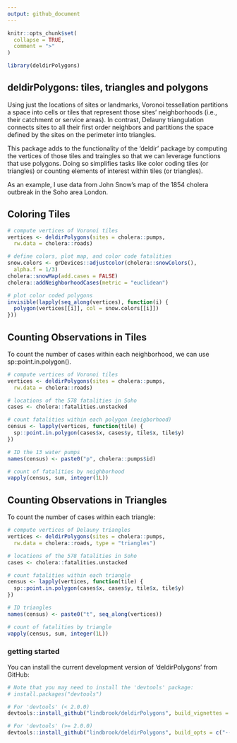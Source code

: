 ```yaml
---
output: github_document
---
```


<!-- README.md is generated from README.Rmd. Please edit that file -->

```r
knitr::opts_chunk$set(
  collapse = TRUE,
  comment = ">"
)
```

```r
library(deldirPolygons)
```

## deldirPolygons: tiles, triangles and polygons

Using just the locations of sites or landmarks, Voronoi tessellation partitions a space into cells or tiles that represent those sites' neighborhoods (i.e., their catchment or service areas). In contrast, Delauny triangulation connects sites to all their first order neighbors and partitions the space defined by the sites on the perimeter into triangles.

This package adds to the functionality of the 'deldir' package by computing the vertices of those tiles and traingles so that we can leverage functions that use polygons. Doing so simplifies tasks like color coding tiles (or triangles) or counting elements of interest within tiles (or triangles).

As an example, I use data from John Snow's map of the 1854 cholera outbreak in the Soho area London.

## Coloring Tiles

```r
# compute vertices of Voronoi tiles
vertices <- deldirPolygons(sites = cholera::pumps,
  rw.data = cholera::roads)

# define colors, plot map, and color code fatalities
snow.colors <- grDevices::adjustcolor(cholera::snowColors(),
  alpha.f = 1/3)
cholera::snowMap(add.cases = FALSE)
cholera::addNeighborhoodCases(metric = "euclidean")

# plot color coded polygons
invisible(lapply(seq_along(vertices), function(i) {
  polygon(vertices[[i]], col = snow.colors[[i]])
}))
```

## Counting Observations in Tiles

To count the number of cases within each neighborhood, we can use sp::point.in.polygon().

```r
# compute vertices of Voronoi tiles
vertices <- deldirPolygons(sites = cholera::pumps,
  rw.data = cholera::roads)

# locations of the 578 fatalities in Soho
cases <- cholera::fatalities.unstacked

# count fatalities within each polygon (neigborhood)
census <- lapply(vertices, function(tile) {
  sp::point.in.polygon(cases$x, cases$y, tile$x, tile$y)
})

# ID the 13 water pumps
names(census) <- paste0("p", cholera::pumps$id)

# count of fatalities by neighborhood
vapply(census, sum, integer(1L))
```

## Counting Observations in Triangles

To count the number of cases within each triangle:

```r
# compute vertices of Delauny triangles
vertices <- deldirPolygons(sites = cholera::pumps,
  rw.data = cholera::roads, type = "triangles")

# locations of the 578 fatalities in Soho
cases <- cholera::fatalities.unstacked

# count fatalities within each triangle
census <- lapply(vertices, function(tile) {
  sp::point.in.polygon(cases$x, cases$y, tile$x, tile$y)
})

# ID triangles
names(census) <- paste0("t", seq_along(vertices))

# count of fatalities by triangle
vapply(census, sum, integer(1L))
```

### getting started

You can install the current development version of 'deldirPolygons' from GitHub:

```r
# Note that you may need to install the 'devtools' package:
# install.packages("devtools")

# For 'devtools' (< 2.0.0)
devtools::install_github("lindbrook/deldirPolygons", build_vignettes = TRUE)

# For 'devtools' (>= 2.0.0)
devtools::install_github("lindbrook/deldirPolygons", build_opts = c("--no-resave-data", "--no-manual"))
```

